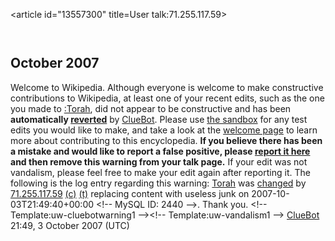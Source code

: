 <article id="13557300" title=User talk:71.255.117.59>
	<talkpage id="13557300" title="User talk:71.255.117.59">


== October 2007 ==
{{{icon|[[Image:Information.svg|left|25px]] }}}Welcome to Wikipedia. Although everyone is welcome to make constructive contributions to Wikipedia, at least one of your recent edits, such as the one you made to [[:Torah]], did not appear to be constructive and has been '''automatically [[Help:Reverting|reverted]]''' by [[User:ClueBot|ClueBot]].  Please use [[Wikipedia:Sandbox|the sandbox]] for any test edits you would like to make, and take a look at the [[Wikipedia:Introduction|welcome page]] to learn more about contributing to this encyclopedia. {{User:ClueBot/Tracker}} '''If you believe there has been a mistake and would like to report a false positive, please [[User:ClueBot/FalsePositives|report it here]] and then remove this warning from your talk page.'''  If your edit was not vandalism, please feel free to make your edit again after reporting it. The following is the log entry regarding this warning: [[Torah]] was [http://en.wikipedia.org/w/index.php?title=Torah&amp;diff=162107287&amp;oldid=161104686 changed] by [[User:71.255.117.59|71.255.117.59]] [[Special:Contributions/71.255.117.59|(c)]] [[User talk:71.255.117.59|(t)]] replacing content with useless junk on 2007-10-03T21:49:40+00:00 &lt;!-- MySQL ID: 2440 --&gt;. Thank you. &lt;!-- Template:uw-cluebotwarning1 --&gt;&lt;!-- Template:uw-vandalism1 --&gt; [[User:ClueBot|ClueBot]] 21:49, 3 October 2007 (UTC)
	</talkpage>
</article>